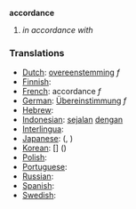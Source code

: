 '''accordance'''

# ''in accordance with''

=== Translations ===

*[[Dutch]]: [[overeenstemming]] ''f''
*[[Finnish]]: [[]]
*[[French]]: accordance ''f''
*[[German]]: [[Übereinstimmung]] ''f''
*[[Hebrew]]: [[]] '' ''
*[[Indonesian]]: [[jalan|sejalan]] [[dengan]]
*[[Interlingua]]: [[]]
*[[Japanese]]: [[]] ([[]], )
*[[Korean]]: [[]] [] ()
*[[Polish]]: [[]]
*[[Portuguese]]: [[]] '' ''
*[[Russian]]: [[]]
*[[Spanish]]: [[]] '' ''
*[[Swedish]]: [[]] '' ''
